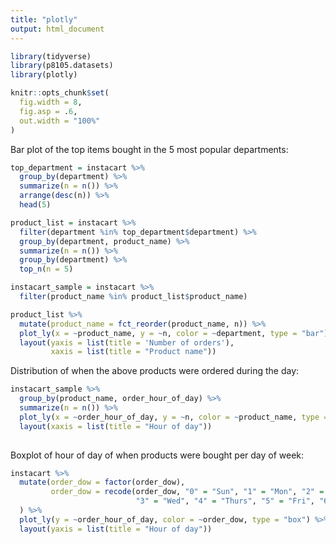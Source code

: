 ```yaml
---
title: "plotly"
output: html_document
---
```


```r
library(tidyverse)
library(p8105.datasets)
library(plotly)

knitr::opts_chunk$set(
  fig.width = 8,
  fig.asp = .6,
  out.width = "100%"
)
```

Bar plot of the top items bought in the 5 most popular departments:

```r
top_department = instacart %>%
  group_by(department) %>%
  summarize(n = n()) %>%
  arrange(desc(n)) %>%
  head(5)

product_list = instacart %>%
  filter(department %in% top_department$department) %>%
  group_by(department, product_name) %>%
  summarize(n = n()) %>%
  group_by(department) %>%
  top_n(n = 5)

instacart_sample = instacart %>%
  filter(product_name %in% product_list$product_name)

product_list %>%
  mutate(product_name = fct_reorder(product_name, n)) %>%
  plot_ly(x = ~product_name, y = ~n, color = ~department, type = "bar") %>%
  layout(yaxis = list(title = 'Number of orders'),
         xaxis = list(title = "Product name"))
```


Distribution of when the above products were ordered during the day:

```r
instacart_sample %>%
  group_by(product_name, order_hour_of_day) %>%
  summarize(n = n()) %>%
  plot_ly(x = ~order_hour_of_day, y = ~n, color = ~product_name, type = 'scatter', mode = 'lines') %>%
  layout(xaxis = list(title = "Hour of day"))
  

```


Boxplot of hour of day of when products were bought per day of week:

```r
instacart %>%
  mutate(order_dow = factor(order_dow),
         order_dow = recode(order_dow, "0" = "Sun", "1" = "Mon", "2" = "Tues", 
                            "3" = "Wed", "4" = "Thurs", "5" = "Fri", "6" = "Sat")
  ) %>%
  plot_ly(y = ~order_hour_of_day, color = ~order_dow, type = "box") %>%
  layout(yaxis = list(title = "Hour of day"))
```





